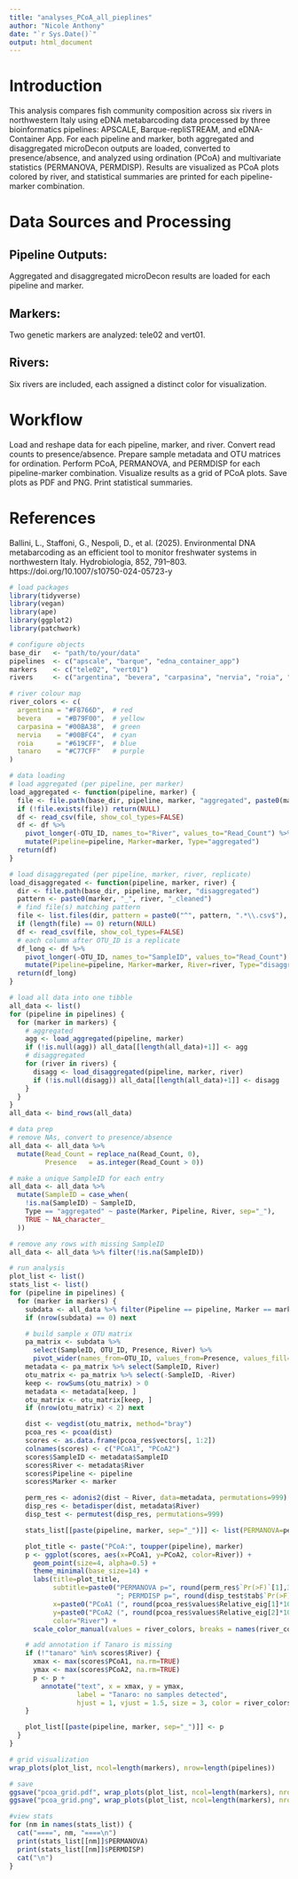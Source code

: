 ```yaml
---
title: "analyses_PCoA_all_pieplines"
author: "Nicole Anthony"
date: "`r Sys.Date()`"
output: html_document
---
```


# Introduction
This analysis compares fish community composition across six rivers in northwestern Italy using eDNA metabarcoding data processed by three bioinformatics pipelines: APSCALE, Barque-repliSTREAM, and eDNA-Container App. For each pipeline and marker, both aggregated and disaggregated microDecon outputs are loaded, converted to presence/absence, and analyzed using ordination (PCoA) and multivariate statistics (PERMANOVA, PERMDISP). Results are visualized as PCoA plots colored by river, and statistical summaries are printed for each pipeline-marker combination.

# Data Sources and Processing
## Pipeline Outputs:
Aggregated and disaggregated microDecon results are loaded for each pipeline and marker.

## Markers:
Two genetic markers are analyzed: tele02 and vert01.

## Rivers:
Six rivers are included, each assigned a distinct color for visualization.

# Workflow
Load and reshape data for each pipeline, marker, and river.
Convert read counts to presence/absence.
Prepare sample metadata and OTU matrices for ordination.
Perform PCoA, PERMANOVA, and PERMDISP for each pipeline-marker combination.
Visualize results as a grid of PCoA plots.
Save plots as PDF and PNG.
Print statistical summaries.

# References
Ballini, L., Staffoni, G., Nespoli, D., et al. (2025). Environmental DNA metabarcoding as an efficient tool to monitor freshwater systems in northwestern Italy. Hydrobiologia, 852, 791–803. https://doi.org/10.1007/s10750-024-05723-y

```r
# load packages
library(tidyverse)
library(vegan)     
library(ape)        
library(ggplot2)    
library(patchwork) 

# configure objects
base_dir   <- "path/to/your/data"
pipelines  <- c("apscale", "barque", "edna_container_app")
markers    <- c("tele02", "vert01")
rivers     <- c("argentina", "bevera", "carpasina", "nervia", "roia", "tanaro")

# river colour map
river_colors <- c(
  argentina = "#F8766D",  # red
  bevera    = "#B79F00",  # yellow
  carpasina = "#00BA38",  # green
  nervia    = "#00BFC4",  # cyan
  roia      = "#619CFF",  # blue
  tanaro    = "#C77CFF"   # purple
)

# data loading
# load aggregated (per pipeline, per marker)
load_aggregated <- function(pipeline, marker) {
  file <- file.path(base_dir, pipeline, marker, "aggregated", paste0(marker, "_microdecon_output.csv"))
  if (!file.exists(file)) return(NULL)
  df <- read_csv(file, show_col_types=FALSE)
  df <- df %>%
    pivot_longer(-OTU_ID, names_to="River", values_to="Read_Count") %>%
    mutate(Pipeline=pipeline, Marker=marker, Type="aggregated")
  return(df)
}

# load disaggregated (per pipeline, marker, river, replicate)
load_disaggregated <- function(pipeline, marker, river) {
  dir <- file.path(base_dir, pipeline, marker, "disaggregated")
  pattern <- paste0(marker, "_", river, "_cleaned")
  # find file(s) matching pattern
  file <- list.files(dir, pattern = paste0("^", pattern, ".*\\.csv$"), full.names = TRUE)
  if (length(file) == 0) return(NULL)
  df <- read_csv(file, show_col_types=FALSE)
  # each column after OTU_ID is a replicate
  df_long <- df %>%
    pivot_longer(-OTU_ID, names_to="SampleID", values_to="Read_Count") %>%
    mutate(Pipeline=pipeline, Marker=marker, River=river, Type="disaggregated")
  return(df_long)
}

# load all data into one tibble
all_data <- list()
for (pipeline in pipelines) {
  for (marker in markers) {
    # aggregated
    agg <- load_aggregated(pipeline, marker)
    if (!is.null(agg)) all_data[[length(all_data)+1]] <- agg
    # disaggregated
    for (river in rivers) {
      disagg <- load_disaggregated(pipeline, marker, river)
      if (!is.null(disagg)) all_data[[length(all_data)+1]] <- disagg
    }
  }
}
all_data <- bind_rows(all_data)

# data prep
# remove NAs, convert to presence/absence
all_data <- all_data %>%
  mutate(Read_Count = replace_na(Read_Count, 0),
         Presence   = as.integer(Read_Count > 0))

# make a unique SampleID for each entry
all_data <- all_data %>%
  mutate(SampleID = case_when(
    !is.na(SampleID) ~ SampleID,
    Type == "aggregated" ~ paste(Marker, Pipeline, River, sep="_"),
    TRUE ~ NA_character_
  ))

# remove any rows with missing SampleID
all_data <- all_data %>% filter(!is.na(SampleID))

# run analysis
plot_list <- list()
stats_list <- list()
for (pipeline in pipelines) {
  for (marker in markers) {
    subdata <- all_data %>% filter(Pipeline == pipeline, Marker == marker)
    if (nrow(subdata) == 0) next

    # build sample x OTU matrix
    pa_matrix <- subdata %>%
      select(SampleID, OTU_ID, Presence, River) %>%
      pivot_wider(names_from=OTU_ID, values_from=Presence, values_fill=0)
    metadata <- pa_matrix %>% select(SampleID, River)
    otu_matrix <- pa_matrix %>% select(-SampleID, -River)
    keep <- rowSums(otu_matrix) > 0
    metadata <- metadata[keep, ]
    otu_matrix <- otu_matrix[keep, ]
    if (nrow(otu_matrix) < 2) next

    dist <- vegdist(otu_matrix, method="bray")
    pcoa_res <- pcoa(dist)
    scores <- as.data.frame(pcoa_res$vectors[, 1:2])
    colnames(scores) <- c("PCoA1", "PCoA2")
    scores$SampleID <- metadata$SampleID
    scores$River <- metadata$River
    scores$Pipeline <- pipeline
    scores$Marker <- marker

    perm_res <- adonis2(dist ~ River, data=metadata, permutations=999)
    disp_res <- betadisper(dist, metadata$River)
    disp_test <- permutest(disp_res, permutations=999)

    stats_list[[paste(pipeline, marker, sep="_")]] <- list(PERMANOVA=perm_res, PERMDISP=disp_test)

    plot_title <- paste("PCoA:", toupper(pipeline), marker)
    p <- ggplot(scores, aes(x=PCoA1, y=PCoA2, color=River)) +
      geom_point(size=4, alpha=0.5) +
      theme_minimal(base_size=14) +
      labs(title=plot_title,
           subtitle=paste0("PERMANOVA p=", round(perm_res$`Pr(>F)`[1],3),
                           "; PERMDISP p=", round(disp_test$tab$`Pr(>F)`[1],3)),
           x=paste0("PCoA1 (", round(pcoa_res$values$Relative_eig[1]*100,2), "%)"),
           y=paste0("PCoA2 (", round(pcoa_res$values$Relative_eig[2]*100,2), "%)"),
           color="River") +
      scale_color_manual(values = river_colors, breaks = names(river_colors))

    # add annotation if Tanaro is missing
    if (!"tanaro" %in% scores$River) {
      xmax <- max(scores$PCoA1, na.rm=TRUE)
      ymax <- max(scores$PCoA2, na.rm=TRUE)
      p <- p +
        annotate("text", x = xmax, y = ymax,
                 label = "Tanaro: no samples detected",
                 hjust = 1, vjust = 1.5, size = 3, color = river_colors["tanaro"])
    }

    plot_list[[paste(pipeline, marker, sep="_")]] <- p
  }
}

# grid visualization
wrap_plots(plot_list, ncol=length(markers), nrow=length(pipelines))

# save
ggsave("pcoa_grid.pdf", wrap_plots(plot_list, ncol=length(markers), nrow=length(pipelines)), width=12, height=9)
ggsave("pcoa_grid.png", wrap_plots(plot_list, ncol=length(markers), nrow=length(pipelines)), width=12, height=9, dpi=300)

#view stats
for (nm in names(stats_list)) {
  cat("====", nm, "====\n")
  print(stats_list[[nm]]$PERMANOVA)
  print(stats_list[[nm]]$PERMDISP)
  cat("\n")
}
```


